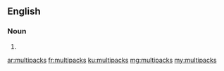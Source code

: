 ==English==

===Noun===
{{head|en}}

# {{plural of|multipack}}

[[ar:multipacks]]
[[fr:multipacks]]
[[ku:multipacks]]
[[mg:multipacks]]
[[my:multipacks]]